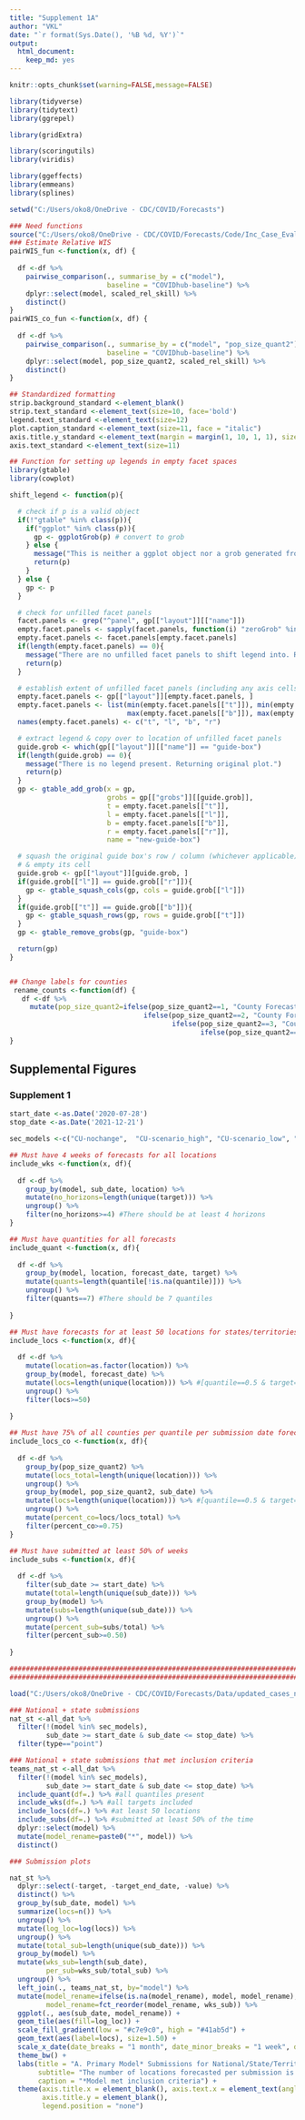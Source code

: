 ```yaml
---
title: "Supplement 1A"
author: "VKL"
date: "`r format(Sys.Date(), '%B %d, %Y')`"
output:
  html_document:
    keep_md: yes
---
```


```r
knitr::opts_chunk$set(warning=FALSE,message=FALSE) 

library(tidyverse)
library(tidytext)
library(ggrepel)

library(gridExtra)

library(scoringutils)
library(viridis)

library(ggeffects)
library(emmeans)
library(splines)

setwd("C:/Users/oko8/OneDrive - CDC/COVID/Forecasts")

### Need functions
source("C:/Users/oko8/OneDrive - CDC/COVID/Forecasts/Code/Inc_Case_Eval_Manuscript/coverage.R") #coverage
### Estimate Relative WIS 
pairWIS_fun <-function(x, df) {
  
  df <-df %>%
    pairwise_comparison(., summarise_by = c("model"),
                        baseline = "COVIDhub-baseline") %>%
    dplyr::select(model, scaled_rel_skill) %>%
    distinct()
}
pairWIS_co_fun <-function(x, df) {
  
  df <-df %>%
    pairwise_comparison(., summarise_by = c("model", "pop_size_quant2"),
                        baseline = "COVIDhub-baseline") %>%
    dplyr::select(model, pop_size_quant2, scaled_rel_skill) %>%
    distinct()
}

## Standardized formatting
strip.background_standard <-element_blank()
strip.text_standard <-element_text(size=10, face='bold')
legend.text_standard <-element_text(size=12)
plot.caption_standard <-element_text(size=11, face = "italic")
axis.title.y_standard <-element_text(margin = margin(1, 10, 1, 1), size=12)
axis.text_standard <-element_text(size=11)

## Function for setting up legends in empty facet spaces
library(gtable)
library(cowplot)

shift_legend <- function(p){

  # check if p is a valid object
  if(!"gtable" %in% class(p)){
    if("ggplot" %in% class(p)){
      gp <- ggplotGrob(p) # convert to grob
    } else {
      message("This is neither a ggplot object nor a grob generated from ggplotGrob. Returning original plot.")
      return(p)
    }
  } else {
    gp <- p
  }

  # check for unfilled facet panels
  facet.panels <- grep("^panel", gp[["layout"]][["name"]])
  empty.facet.panels <- sapply(facet.panels, function(i) "zeroGrob" %in% class(gp[["grobs"]][[i]]))
  empty.facet.panels <- facet.panels[empty.facet.panels]
  if(length(empty.facet.panels) == 0){
    message("There are no unfilled facet panels to shift legend into. Returning original plot.")
    return(p)
  }

  # establish extent of unfilled facet panels (including any axis cells in between)
  empty.facet.panels <- gp[["layout"]][empty.facet.panels, ]
  empty.facet.panels <- list(min(empty.facet.panels[["t"]]), min(empty.facet.panels[["l"]]),
                             max(empty.facet.panels[["b"]]), max(empty.facet.panels[["r"]]))
  names(empty.facet.panels) <- c("t", "l", "b", "r")

  # extract legend & copy over to location of unfilled facet panels
  guide.grob <- which(gp[["layout"]][["name"]] == "guide-box")
  if(length(guide.grob) == 0){
    message("There is no legend present. Returning original plot.")
    return(p)
  }
  gp <- gtable_add_grob(x = gp,
                        grobs = gp[["grobs"]][[guide.grob]],
                        t = empty.facet.panels[["t"]],
                        l = empty.facet.panels[["l"]],
                        b = empty.facet.panels[["b"]],
                        r = empty.facet.panels[["r"]],
                        name = "new-guide-box")

  # squash the original guide box's row / column (whichever applicable)
  # & empty its cell
  guide.grob <- gp[["layout"]][guide.grob, ]
  if(guide.grob[["l"]] == guide.grob[["r"]]){
    gp <- gtable_squash_cols(gp, cols = guide.grob[["l"]])
  }
  if(guide.grob[["t"]] == guide.grob[["b"]]){
    gp <- gtable_squash_rows(gp, rows = guide.grob[["t"]])
  }
  gp <- gtable_remove_grobs(gp, "guide-box")

  return(gp)
}


## Change labels for counties
 rename_counts <-function(df) {   
   df <-df %>%
     mutate(pop_size_quant2=ifelse(pop_size_quant2==1, "County Forecasts: Size Quantile 1",
                                 ifelse(pop_size_quant2==2, "County Forecasts: Size Quantile 2",
                                        ifelse(pop_size_quant2==3, "County Forecasts: Size Quantile 3", 
                                               ifelse(pop_size_quant2==4, "County Forecasts: Size Quantile 4", "County forecasts: Size Quantile 5")))))
}

```

## Supplemental Figures

### Supplement 1

```r
start_date <-as.Date('2020-07-28')
stop_date <-as.Date('2021-12-21')

sec_models <-c("CU-nochange",  "CU-scenario_high", "CU-scenario_low", "CU-scenario_mid", "COVIDhub_CDC-ensemble") ## Non-primary models should be exlcuded

## Must have 4 weeks of forecasts for all locations
include_wks <-function(x, df){
  
  df <-df %>%
    group_by(model, sub_date, location) %>%
    mutate(no_horizons=length(unique(target))) %>% 
    ungroup() %>%
    filter(no_horizons>=4) #There should be at least 4 horizons
}

## Must have quantities for all forecasts
include_quant <-function(x, df){
  
  df <-df %>%
    group_by(model, location, forecast_date, target) %>%
    mutate(quants=length(quantile[!is.na(quantile)])) %>%
    ungroup() %>%
    filter(quants==7) #There should be 7 quantiles 
  
}

## Must have forecasts for at least 50 locations for states/territories/district and national
include_locs <-function(x, df){
  
  df <-df %>%
    mutate(location=as.factor(location)) %>%
    group_by(model, forecast_date) %>%
    mutate(locs=length(unique(location))) %>% #[quantile==0.5 & target=="1 wk ahead inc case"]))) %>%
    ungroup() %>%
    filter(locs>=50) 
  
}

## Must have 75% of all counties per quantile per submission date forecasted
include_locs_co <-function(x, df){
  
  df <-df %>%
    group_by(pop_size_quant2) %>%
    mutate(locs_total=length(unique(location))) %>% 
    ungroup() %>%
    group_by(model, pop_size_quant2, sub_date) %>%
    mutate(locs=length(unique(location))) %>% #[quantile==0.5 & target=="1 wk ahead inc case"]))) %>%
    ungroup() %>%
    mutate(percent_co=locs/locs_total) %>%
    filter(percent_co>=0.75)
}

## Must have submitted at least 50% of weeks
include_subs <-function(x, df){
  
  df <-df %>%
    filter(sub_date >= start_date) %>%
    mutate(total=length(unique(sub_date))) %>% 
    group_by(model) %>%
    mutate(subs=length(unique(sub_date))) %>%
    ungroup() %>%
    mutate(percent_sub=subs/total) %>%
    filter(percent_sub>=0.50)
  
}

############################################################################
############################################################################

load("C:/Users/oko8/OneDrive - CDC/COVID/Forecasts/Data/updated_cases_nat_state_forecasts_2022-04-04.Rdata")

### National + state submissions
nat_st <-all_dat %>%
  filter(!(model %in% sec_models),
         sub_date >= start_date & sub_date <= stop_date) %>%
  filter(type=="point")

### National + state submissions that met inclusion criteria
teams_nat_st <-all_dat %>%
  filter(!(model %in% sec_models),
         sub_date >= start_date & sub_date <= stop_date) %>%
  include_quant(df=.) %>% #all quantiles present
  include_wks(df=.) %>% #all targets included 
  include_locs(df=.) %>% #at least 50 locations
  include_subs(df=.) %>% #submitted at least 50% of the time
  dplyr::select(model) %>%
  mutate(model_rename=paste0("*", model)) %>%
  distinct()

### Submission plots

nat_st %>%
  dplyr::select(-target, -target_end_date, -value) %>%
  distinct() %>%
  group_by(sub_date, model) %>%
  summarize(locs=n()) %>%
  ungroup() %>%
  mutate(log_loc=log(locs)) %>%
  ungroup() %>%
  mutate(total_sub=length(unique(sub_date))) %>%
  group_by(model) %>%
  mutate(wks_sub=length(sub_date),
         per_sub=wks_sub/total_sub) %>%
  ungroup() %>%
  left_join(., teams_nat_st, by="model") %>%
  mutate(model_rename=ifelse(is.na(model_rename), model, model_rename),
         model_rename=fct_reorder(model_rename, wks_sub)) %>%
  ggplot(., aes(sub_date, model_rename)) +
  geom_tile(aes(fill=log_loc)) +
  scale_fill_gradient(low = "#c7e9c0", high = "#41ab5d") + 
  geom_text(aes(label=locs), size=1.50) +
  scale_x_date(date_breaks = "1 month", date_minor_breaks = "1 week", date_labels = "%B") +
  theme_bw() +
  labs(title = "A. Primary Model* Submissions for National/State/Territory-Level Case Forecasts Over Time",
       subtitle= "The number of locations forecasted per submission is labled",
       caption = "*Model met inclusion criteria") +
  theme(axis.title.x = element_blank(), axis.text.x = element_text(angle = 45, hjust=1),
        axis.title.y = element_blank(),
        legend.position = "none")

```
